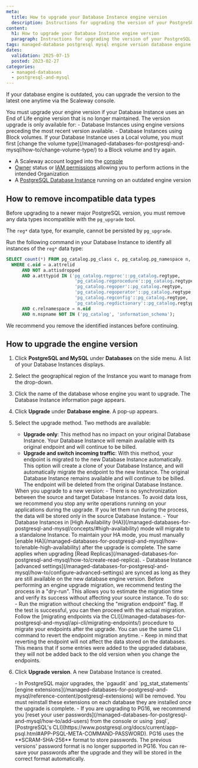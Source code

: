 ```yaml
---
meta:
  title: How to upgrade your Database Instance engine version
  description: Instructions for upgrading the version of your PostgreSQL or MySQL database engine.
content:
  h1: How to upgrade your Database Instance engine version
  paragraph: Instructions for upgrading the version of your PostgreSQL or MySQL database engine.
tags: managed-database postgresql mysql engine version database engine
dates:
  validation: 2025-07-15
  posted: 2023-02-27
categories:
  - managed-databases
  - postgresql-and-mysql
---
```




If your database engine is outdated, you can upgrade the version to the latest one anytime via the Scaleway console.

<Message type="note">
  You must upgrade your engine version if your Database Instance uses an End of Life engine version that is no longer maintained.
</Message>

<Message type="important">
The version upgrade is only available for:
  - Database Instances using engine versions preceding the most recent version available.
  - Database Instances using Block volumes. If your Database Instance uses a Local volume, you must first [change the volume type](/managed-databases-for-postgresql-and-mysql/how-to/change-volume-type/) to a Block volume and try again.
</Message>

<Requirements />

- A Scaleway account logged into the [console](https://console.scaleway.com)
- [Owner](/iam/concepts/#owner) status or [IAM permissions](/iam/concepts/#permission) allowing you to perform actions in the intended Organization
- A [PostgreSQL Database Instance](/managed-databases-for-postgresql-and-mysql/how-to/create-a-database/) running on an outdated engine version

## How to remove incompatible data types

Before upgrading to a newer major PostgreSQL version, you must remove any data types incompatible with the `pg_upgrade` tool.

The `reg*` data type, for example, cannot be persisted by `pg_upgrade`.

Run the following command in your Database Instance to identify all instances of the `reg*` data type:

```sql
SELECT count(*) FROM pg_catalog.pg_class c, pg_catalog.pg_namespace n, pg_catalog.pg_attribute a
  WHERE c.oid = a.attrelid
      AND NOT a.attisdropped
      AND a.atttypid IN ('pg_catalog.regproc'::pg_catalog.regtype,
                          'pg_catalog.regprocedure'::pg_catalog.regtype,
                          'pg_catalog.regoper'::pg_catalog.regtype,
                          'pg_catalog.regoperator'::pg_catalog.regtype,
                          'pg_catalog.regconfig'::pg_catalog.regtype,
                          'pg_catalog.regdictionary'::pg_catalog.regtype)
      AND c.relnamespace = n.oid
      AND n.nspname NOT IN ('pg_catalog', 'information_schema'); 
```

We recommend you remove the identified instances before continuing.

## How to upgrade the engine version

1. Click **PostgreSQL and MySQL** under **Databases** on the side menu. A list of your Database Instances displays.
2. Select the geographical region of the Instance you want to manage from the drop-down.
3. Click the name of the database whose engine you want to upgrade. The Database Instance information page appears.
4. Click **Upgrade** under **Database engine**. A pop-up appears.
    <Lightbox image={image} alt="The pop-up says - This will upgrade your Database Instance rdb-peaceful-dijkstra. The upgrade will create a clone of your current Database Instance with an up-to-date engine version. Both the original and the new Database Instances will be billed. There is a drop-down to select a new engine version and they type of upgrade - 'Upgrade Only' or 'Upgrade and switch incoming traffic'. In the image 'Upgrade only is selected', and an information box says: 'No impact to your original Database Instance. Your Database Instance will remain available with its original endpoints. If you update your endpoints manually, you can revert to the old ones anytime." />
5. Select the upgrade method. Two methods are available:
    - **Upgrade only**: This method has no impact on your original Database Instance. Your Database Instance will remain available with its original endpoint and will continue to be billed.
    - **Upgrade and switch incoming traffic**: With this method, your endpoint is migrated to the new Database Instance automatically. This option will create a clone of your Database Instance, and will automatically migrate the endpoint to the new Instance. The original Database Instance remains available and will continue to be billed. The endpoint will be deleted from the original Database Instance.

    <Message type="important">
      When you upgrade to a new version:
        - There is no synchronization between the source and target Database Instances. To avoid data loss, we recommend you stop any write operations running on your applications during the upgrade. If you let them run during the process, the data will be stored only in the source Database Instance.
        - Your Database Instances in [High Availability (HA)](/managed-databases-for-postgresql-and-mysql/concepts/#high-availability) mode will migrate to a standalone Instance. To maintain your HA mode, you must manually [enable HA](/managed-databases-for-postgresql-and-mysql/how-to/enable-high-availability) after the upgrade is complete. The same applies when upgrading [Read Replicas](/managed-databases-for-postgresql-and-mysql/how-to/create-read-replica).
        - Database Instance [advanced settings](/managed-databases-for-postgresql-and-mysql/how-to/configure-advanced-settings) are synced as long as they are still available on the new database engine version.
    </Message>

    <Message type="tip">
      Before performing an engine upgrade migration, we recommend testing the process in a "dry-run". This allows you to estimate the migration time and verify its success without affecting your source instance. To do so:
        - Run the migration without checking the "migration endpoint" flag. If the test is successful, you can then proceed with the actual migration. Follow the [migrating endpoints via the CLI](/managed-databases-for-postgresql-and-mysql/api-cli/migrating-endpoints/) procedure to migrate your endpoints after the upgrade. You can use the same CLI command to revert the endpoint migration anytime.
        - Keep in mind that reverting the endpoint will not affect the data stored on the databases. This means that if some entries were added to the upgraded database, they will not be added back to the old version when you change the endpoints.
    </Message>
6. Click **Upgrade version**. A new Database Instance is created.

    <Message type="important">
      - In PostgreSQL major upgrades, the `pgaudit` and `pg_stat_statements` [engine extensions](/managed-databases-for-postgresql-and-mysql/reference-content/postgresql-extensions) will be removed. You must reinstall these extensions on each database they are installed once the upgrade is complete.
      - If you are upgrading to PG16, we recommend you [reset your user passwords](/managed-databases-for-postgresql-and-mysql/how-to/add-users) from the console or using `psql`, [PostrgreSQL's CLI](https://www.postgresql.org/docs/current/app-psql.html#APP-PSQL-META-COMMAND-PASSWORD). PG16 uses the **SCRAM-SHA-256** format to store passwords. The previous versions' password format is no longer supported in PG16. You can re-save your passwords after the upgrade and they will be stored in the correct format automatically.
    </Message>

